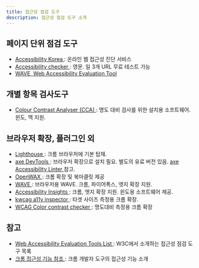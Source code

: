```yaml
---
title: 접근성 점검 도구
description: 접근성 점검 도구 소개
---
```




## 페이지 단위 점검 도구

*   [Accessibility Korea <Icon name="external" label="외부 링크" />](https://accessibility.kr/): 온라인 웹 접근성 진단 서비스
*   [Accessibility checker <Icon name="external" label="외부 링크" />](https://www.accessibilitychecker.org/): 영문. 일 3개 URL 무료 테스트 가능
*   [WAVE, Web Accessibility Evaluation Tool <Icon name="external" label="외부 링크" />](https://wave.webaim.org/)

## 개별 항목 검사도구

*   [Colour Contrast Analyser (CCA) <Icon name="external" label="외부 링크" />](https://developer.paciellogroup.com/color-contrast-checker/): 명도 대비 검사를 위한 설치용 소프트웨어. 윈도, 맥 지원.

## 브라우저 확장, 플러그인 외

*   [Lighthouse <Icon name="external" label="외부 링크" />](https://developer.chrome.com/docs/lighthouse/overview?hl=ko): 크롬 브라우저에 기본 탑재.
*   [axe DevTools <Icon name="external" label="외부 링크" />](https://www.deque.com/axe/): 브라우저 확장으로 설치 필요. 별도의 유료 버전 있음. [axe Accessibility Linter <Icon name="external" label="외부 링크" />](https://marketplace.visualstudio.com/items?itemName=deque-systems.vscode-axe-linter) 참고.
*   [OpenWAX <Icon name="external" label="외부 링크" />](https://goonoo.github.io/OpenWAX/): 크롬 확장 및 북마클릿 제공
*   [WAVE <Icon name="external" label="외부 링크" />](https://wave.webaim.org/extension/): 브라우저용 WAVE. 크롬, 파이어폭스, 엣지 확장 지원.
*   [Accessibility Insights <Icon name="external" label="외부 링크" />](https://accessibilityinsights.io/downloads/): 크롬, 엣지 확장 지원. 윈도용 소프트웨어 제공.
*   [kwcag a11y inspector <Icon name="external" label="외부 링크" />](https://chromewebstore.google.com/detail/kwcag-a11y-inspector/ngcmkfaolkgkjbddhjnhgoekgaamjibo): 타겟 사이즈 측정용 크롬 확장.
*   [WCAG Color contrast checker <Icon name="external" label="외부 링크" />](https://chromewebstore.google.com/detail/wcag-color-contrast-check/plnahcmalebffmaghcpcmpaciebdhgdf): 명도대비 측정용 크롬 확장

## 참고
*   [Web Accessibility Evaluation Tools List <Icon name="external" label="외부 링크" />](https://www.w3.org/WAI/test-evaluate/tools/list/): W3C에서 소개하는 접근성 점검 도구 목록
*   [크롬 접근성 기능 참조 <Icon name="external" label="외부 링크" />](https://developer.chrome.com/docs/devtools/accessibility/reference?hl=ko): 크롬 개발자 도구의 접근성 기능 소개